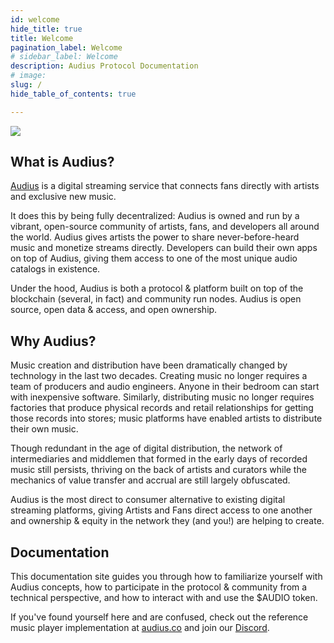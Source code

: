 ```yaml
---
id: welcome
hide_title: true
title: Welcome
pagination_label: Welcome
# sidebar_label: Welcome
description: Audius Protocol Documentation
# image:
slug: /
hide_table_of_contents: true

---
```


![](/img/dev.jpg)

## What is Audius?

[Audius](https://audius.co) is a digital streaming service that connects fans directly with artists and exclusive new music.

It does this by being fully decentralized: Audius is owned and run by a vibrant, open-source community of artists, fans, and developers all around the world. Audius gives artists the power to share never-before-heard music and monetize streams directly. Developers can build their own apps on top of Audius, giving them access to one of the most unique audio catalogs in existence.

Under the hood, Audius is both a protocol & platform built on top of the blockchain (several, in fact) and community run nodes. Audius is open source, open data & access, and open ownership.

## Why Audius?

Music creation and distribution have been dramatically changed by technology in the last two decades. Creating music no longer requires a team of producers and audio engineers. Anyone in their bedroom can start with inexpensive software. Similarly, distributing music no longer requires factories that produce physical records and retail relationships for getting those records into stores; music platforms have enabled artists to distribute their own music.

Though redundant in the age of digital distribution, the network of intermediaries and middlemen that formed in the early days of recorded music still persists, thriving on the back of artists and curators while the mechanics of value transfer and accrual are still largely obfuscated.

Audius is the most direct to consumer alternative to existing digital streaming platforms, giving Artists and Fans direct access to one another and ownership & equity in the network they (and you!) are helping to create.

## Documentation

This documentation site guides you through how to familiarize yourself with Audius concepts, how to participate in the protocol & community from a technical perspective, and how to interact with and use the $AUDIO token.

If you've found yourself here and are confused, check out the reference music player implementation at [audius.co](https://audius.co) and join our [Discord](https://discord.com/invite/audius).

